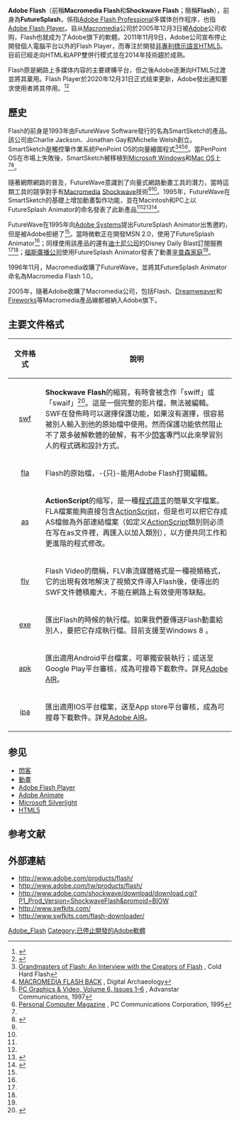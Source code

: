 {{short description|Deprecated multimedia platform used to add animation and interactivity to websites}}
{{about|多媒體軟體平台|應用程式、動畫軟體|Adobe Animate|播放器|Adobe Flash Player}}
{{noteTA
|G1=IT
|1=zh-tw:辛普森家庭;zh-cn:辛普森一家;zh-hk:阿森一族
}}
{{Infobox software platform
| icon        = Adobe Flash Player 32.svg
| image       =
| caption     =
| developer   = {{Unbulleted list | [[Adobe|Adobe]]（2005年–2020年）| [[Macromedia|Macromedia]]（1996年–2005年）| FutureWave（1996年）}}
| target      = [[跨平台|跨平台]]
| editor      = {{Unbulleted list | [[Adobe_Animate|Adobe Animate]] | [[Adobe_Flash_Builder|Flash Builder]] | FlashDevelop | Powerflasher FDT | Flash Catalyst | Scaleform}}
| runtime     = {{Unbulleted list | [[Adobe_Flash_Player|Flash Player]] | [[Adobe_AIR|Adobe AIR]] | OpenFL | Scaleform|[[Gnash|Gnash]] | Lightspark| Ruffle}}
| format      = {{Hlist | [[SWF|SWF]] | [[Flash_Video|FLV]] | [[SWF#Related_file_formats_and_extensions|FLA]] }}
| language    = [[ActionScript|ActionScript]]
| application = 
| status      = 
| license     = [[專有軟體|專有軟體]]
}}

'''Adobe Flash'''（前稱'''Macromedia Flash'''和'''Shockwave Flash'''；簡稱'''Flash'''），前身為'''FutureSplash'''，係指[[Adobe_Flash_Professional|Adobe Flash Professional]]多媒体创作程序，也指[[Adobe_Flash_Player|Adobe Flash Player]]。自从[[Macromedia|Macromedia]]公司於2005年12月3日被[[Adobe|Adobe]]公司收购，Flash也就成为了Adobe旗下的軟體。2011年11月9日，Adobe公司宣布停止開發個人電腦平台以外的Flash Player，而專注於開發[[開源軟體|非專利]][[HTML|標示語言]][[HTML5|HTML5]]。目前已經走向HTML和APP雙併行模式並在2014年技術趨於成熟。

Flash原是網路上多媒体内容的主要建構平台，但之後Adobe逐漸向HTML5过渡並將其棄用。Flash Player於2020年12月31日正式结束更新，Adobe發出通知要求使用者將其停用。<ref name="Adobe Flash EOL">{{cite web|title=FLASH & THE FUTURE OF INTERACTIVE CONTENT|publisher=[[Adobe_Systems|Adobe Systems]]|date=July 25, 2017|url=https://blogs.adobe.com/conversations/2017/07/adobe-flash-update.html|accessdate=2018-04-07|archive-date=2017-09-07|archive-url=https://web.archive.org/web/20170907180618/https://blogs.adobe.com/conversations/2017/07/adobe-flash-update.html|dead-url=no}}</ref><ref>{{Cite web|title=今天到期！Adobe發出移除Flash Player通知|url=https://www.ithome.com.tw/news/141967|author=林妍溱|date=2020-12-31|accessdate=2021-01-04|work=iThome|language=zh-hant|archive-date=2021-01-22|archive-url=https://web.archive.org/web/20210122050051/https://www.ithome.com.tw/news/141967|dead-url=no}}</ref>

==歷史==
Flash的前身是1993年由FutureWave Software發行的名為SmartSketch的產品。該公司由Charlie Jackson、Jonathan Gay和Michelle Welsh創立。SmartSketch是觸控筆作業系統PenPoint OS的向量繪圖程式<ref name="hs">[http://www.coldhardflash.com/2008/02/grandmasters-of-flash-an-interview-with-the-creators-of-flash.html Grandmasters of Flash: An Interview with the Creators of Flash] {{Wayback|url=http://www.coldhardflash.com/2008/02/grandmasters-of-flash-an-interview-with-the-creators-of-flash.html |date=20190323070139 }}, Cold Hard Flash</ref><ref name="mfb">[http://digital-archaeology.org/flash-back/ MACROMEDIA FLASH BACK] {{Wayback|url=http://digital-archaeology.org/flash-back/ |date=20190323070139 }}, Digital Archaeology</ref><ref name="bh1">[https://books.google.com/books?id=tnckAQAAMAAJ PC Graphics & Video, Volume 6, Issues 1–6] {{Wayback|url=https://books.google.com/books?id=tnckAQAAMAAJ |date=20210122203046 }}, Advanstar Communications, 1997</ref><ref name="bh2">[https://books.google.com/books?id=Tn8qAQAAMAAJ Personal Computer Magazine] {{Wayback|url=https://books.google.com/books?id=Tn8qAQAAMAAJ |date=20210122203308 }}, PC Communications Corporation, 1995</ref>。當PenPoint OS在市場上失敗後，SmartSketch被移植到[[Microsoft_Windows|Microsoft Windows]]和[[Mac_OS|Mac OS]]上<ref name="mfb"/><ref name="Back to Graphics">{{Cite web |url=https://www.adobe.com/macromedia/events/john_gay/page03.html |title=The History of Flash: Back to Graphics |accessdate=2021-01-17 |archive-date=2015-01-01 |archive-url=https://web.archive.org/web/20150101204138/https://www.adobe.com/macromedia/events/john_gay/page03.html |dead-url=no }}</ref>。

隨著網際網路的普及，FutureWave意識到了向量式網路動畫工具的潛力，當時這類工具的競爭對手有[[Macromedia|Macromedia]] [[Adobe_Shockwave|Shockwave]]技術<ref name="hs"/><ref name="mfb"/>。1995年，FutureWave在SmartSketch的基礎上增加動畫製作功能，並在Macintosh和PC上以FutureSplash Animator的命名發表了此新產品<ref name="hs"/><ref name="mfb"/><ref name="The Dawn of Web Animation">{{Cite web |url=https://www.adobe.com/macromedia/events/john_gay/page04.html |title=The History of Flash: The Dawn of Web Animation |accessdate=2021-01-17 |archive-date=2008-01-25 |archive-url=https://web.archive.org/web/20080125045402/http://www.adobe.com/macromedia/events/john_gay/page04.html |dead-url=no }}</ref><ref>{{cite web | url=http://coldhardflash.com/2008/02/grandmasters-of-flash-an-interview-with-the-creators-of-flash.html | title=Grandmasters of Flash: An Interview with the Creators of Flash | access-date=February 12, 2008 | publisher=ColdHardFlash.com | archive-date=2018-10-18 | archive-url=https://web.archive.org/web/20181018030652/http://www.coldhardflash.com/2008/02/grandmasters-of-flash-an-interview-with-the-creators-of-flash.html | dead-url=no }}</ref>。

FutureWave在1995年向[[Adobe_Systems|Adobe Systems]]提出FutureSplash Animator出售邀約，但是被Adobe拒絕了<ref name="mfb"/>。當時微軟正在開發MSN 2.0，使用了FutureSplash Animator<ref name="mfb"/>；同樣使用該產品的還有[[迪士尼公司|迪士尼公司]]的Disney Daily Blast訂閱服務<ref name="hs"/><ref name="mfb"/>；[[福斯廣播公司|福斯廣播公司]]使用FutureSplash Animator發表了動畫[[辛普森家庭|辛普森家庭]]<ref name="mfb"/>。

1996年11月，Macromedia收購了FutureWave，並將其FutureSplash Animator命名為Macromedia Flash 1.0。

2005年，隨著Adobe收購了Macromedia公司，包括Flash、[[Adobe_Dreamweaver|Dreamweaver]]和[[Adobe_Fireworks|Fireworks]]等Macromedia產品線都被納入Adobe旗下。

== 主要文件格式 ==
{| width="100%" class="wikitable" 
|-
! width=60px|文件格式
!說明
|-
| align=center| [[swf|swf]] || '''Shockwave Flash'''的縮寫，有時會被念作「swiff」或「swaif」<ref>{{Cite web |url=http://www.the-labs.com/MacromediaFlash/SWF-Spec/SWFfileformat.html |title=http://www.the-labs.com/MacromediaFlash/SWF-Spec/SWFfileformat.html |accessdate=2007-07-31 |archive-date=2016-03-05 |archive-url=https://web.archive.org/web/20160305062113/http://www.the-labs.com/MacromediaFlash/SWF-Spec/SWFfileformat.html |dead-url=no }}</ref>。這是一個完整的影片檔，無法被編輯。SWF在發佈時可以選擇保護功能，如果沒有選擇，很容易被別人輸入到他的原始檔中使用。然而保護功能依然阻止不了眾多破解軟體的破解，有不少[[閃客|閃客]]專門以此來學習別人的程式碼和設計方式。
|-
| align=center| [[fla|fla]] ||Flash的原始檔，-{只}-能用Adobe Flash打開編輯。
|-
| align=center| [[Action_Script|as]] || '''ActionScript'''的缩写，是一種[[程式語言|程式語言]]的簡單文字檔案。FLA檔案能夠直接包含[[ActionScript|ActionScript]]，但是也可以把它存成AS檔做為外部連結檔案（如定义[[ActionScript|ActionScript]]類別则必须在写在as文件裡，再匯入以加入類別），以方便共同工作和更進階的程式修改。
|-
| align=center| [[FLV|flv]] || Flash Video的簡稱，FLV串流媒體格式是一種視頻格式，它的出現有效地解決了視頻文件導入Flash後，使導出的SWF文件體積龐大，不能在網路上有效使用等缺點。
|-
| align=center| [[EXE|exe]] || 匯出Flash的時候的執行檔。如果我們要傳送Flash動畫給別人，要把它存成執行檔。目前支援至Windows 8 。
|-
| align=center| [[APK|apk]] || 匯出適用Android平台檔案，可單獨安裝執行；或送至Google Play平台審核，成為可搜尋下載軟件。詳見[[Adobe_AIR|Adobe AIR]]。
|-
| align=center| [[IPA|ipa]] || 匯出適用IOS平台檔案，送至App store平台審核，成為可搜尋下載軟件。詳見[[Adobe_AIR|Adobe AIR]]。
|}

== 参见 ==
* [[閃客|閃客]]
* [[動畫|動畫]]
* [[Adobe_Flash_Player|Adobe Flash Player]]
* [[Adobe_Animate|Adobe Animate]]
* [[Microsoft_Silverlight|Microsoft Silverlight]]
* [[HTML5|HTML5]]

== 参考文献 ==
{{Reflist}}

== 外部連結 ==
* http://www.adobe.com/products/flash/{{Wayback|url=http://www.adobe.com/products/flash/ |date=20080920094102 }}
* http://www.adobe.com/tw/products/flash/{{Wayback|url=http://www.adobe.com/tw/products/flash/ |date=20071103223349 }}
* http://www.adobe.com/shockwave/download/download.cgi?P1_Prod_Version=ShockwaveFlash&promoid=BIOW{{Wayback|url=http://www.adobe.com/shockwave/download/download.cgi?P1_Prod_Version=ShockwaveFlash&promoid=BIOW |date=20070415023102 }}
* http://www.swfkits.com/{{Wayback|url=http://www.swfkits.com/ |date=20110729191031 }}
* http://www.swfkits.com/flash-downloader/{{Wayback|url=http://www.swfkits.com/flash-downloader/ |date=20111022125711 }}

{{AdobeCS}}
{{Adobe Systems}}
{{網頁技術與標準}}
{{动画制作软件}}

[[Category:Adobe_Flash|]]
[[Category:已停止開發的Adobe軟體|Category:已停止開發的Adobe軟體]]